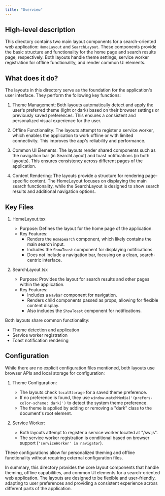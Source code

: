 ```yaml
---
title: "Overview"
---
```


## High-level description
This directory contains two main layout components for a search-oriented web application: `HomeLayout` and `SearchLayout`. These components provide the basic structure and functionality for the home page and search results page, respectively. Both layouts handle theme settings, service worker registration for offline functionality, and render common UI elements.

## What does it do?
The layouts in this directory serve as the foundation for the application's user interface. They perform the following key functions:

1. Theme Management: Both layouts automatically detect and apply the user's preferred theme (light or dark) based on their browser settings or previously saved preferences. This ensures a consistent and personalized visual experience for the user.

2. Offline Functionality: The layouts attempt to register a service worker, which enables the application to work offline or with limited connectivity. This improves the app's reliability and performance.

3. Common UI Elements: The layouts render shared components such as the navigation bar (in SearchLayout) and toast notifications (in both layouts). This ensures consistency across different pages of the application.

4. Content Rendering: The layouts provide a structure for rendering page-specific content. The HomeLayout focuses on displaying the main search functionality, while the SearchLayout is designed to show search results and additional navigation options.

## Key Files

1. HomeLayout.tsx
   - Purpose: Defines the layout for the home page of the application.
   - Key Features:
     - Renders the `HomeSearch` component, which likely contains the main search input.
     - Includes the `ShowToast` component for displaying notifications.
     - Does not include a navigation bar, focusing on a clean, search-centric interface.

2. SearchLayout.tsx
   - Purpose: Provides the layout for search results and other pages within the application.
   - Key Features:
     - Includes a `Navbar` component for navigation.
     - Renders child components passed as props, allowing for flexible content display.
     - Also includes the `ShowToast` component for notifications.

Both layouts share common functionality:
- Theme detection and application
- Service worker registration
- Toast notification rendering

## Configuration
While there are no explicit configuration files mentioned, both layouts use browser APIs and local storage for configuration:

1. Theme Configuration:
   - The layouts check `localStorage` for a saved theme preference.
   - If no preference is found, they use `window.matchMedia('(prefers-color-scheme: dark)')` to detect the system theme preference.
   - The theme is applied by adding or removing a "dark" class to the document's root element.

2. Service Worker:
   - Both layouts attempt to register a service worker located at "/sw.js".
   - The service worker registration is conditional based on browser support (`'serviceWorker' in navigator`).

These configurations allow for personalized theming and offline functionality without requiring external configuration files.

In summary, this directory provides the core layout components that handle theming, offline capabilities, and common UI elements for a search-oriented web application. The layouts are designed to be flexible and user-friendly, adapting to user preferences and providing a consistent experience across different parts of the application.